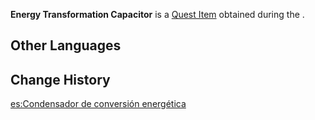 {{Item Infobox
|id           = 120064
|image        = Item Energy Transformation Capacitor.png
|type         = Quest Items
|description  = An Energy Transformation Capacitor.<br>The extract's exact name and formula remain unknown and can no longer be produced. It seems to be able to provide energy to Primal Constructs.
|source1      = [[Rejoice With Me, for What Was Lost Is Now Found]]
}}
'''Energy Transformation Capacitor''' is a [[Quest Item]] obtained during the {{Quest|Rejoice With Me, for What Was Lost Is Now Found}}.

==Other Languages==
{{Other Languages
|default_hidden = 1
|en      = Energy Transformation Capacitor
|zhs     = 充能转化容器
|zhs_rm  = Chōngnéng Zhuǎnhuà Róngqì
|zht     = 充能轉化容器
|zht_rm  = Chōngnéng Zhuǎnhuà Róngqì
|ja      = チャージ変換器
|ja_rm   = Chaaji Henkanki
|ko      = 충전 전환 용기
|es      = Condensador de conversión energética
|fr      = Condensateur de transformation d'énergie
|ru      = Конденсатор для преобразования энергии
|th      = ตัวเก็บประจุแปลงพลังงาน
|th_rm   = 
|vi      = Vật Chứa Chuyển Hóa Năng Lượng
|de      = Aufladungsumwandlungskondensator
|id      = Kapasitor Transformasi Energi
|pt      = Capacitor de Conversão Energética
|tr      = Enerji Dönüşüm Kondansatörü
|it      = Condensatore per la trasformazione energetica
}}

==Change History==
{{Change History|3.4}}

[[es:Condensador de conversión energética]]